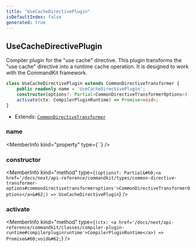```yaml
---
title: "UseCacheDirectivePlugin"
isDefaultIndex: false
generated: true
---
```



<!-- This file was generated from the CommandKit source. Do not modify. Instead, re-run the "docgen" script -->


## UseCacheDirectivePlugin

<GenerationInfo sourceFile="packages/cache/src/use-cache-directive.ts" sourceLine="12" packageName="@commandkit/cache" />

Compiler plugin for the "use cache" directive.
This plugin transforms the "use cache" directive into a runtime cache operation.
It is designed to work with the CommandKit framework.

```ts title="Signature"
class UseCacheDirectivePlugin extends CommonDirectiveTransformer {
    public readonly name = 'UseCacheDirectivePlugin';
    constructor(options?: Partial<CommonDirectiveTransformerOptions>)
    activate(ctx: CompilerPluginRuntime) => Promise<void>;
}
```
* Extends: <code><a href='/docs/next/api-reference/commandkit/classes/common-directive-transformer#commondirectivetransformer'>CommonDirectiveTransformer</a></code>



<div className="members-wrapper">

### name

<MemberInfo kind="property" type={``}   />


### constructor

<MemberInfo kind="method" type={`(options?: Partial&#60;<a href='/docs/next/api-reference/commandkit/types/common-directive-transformer-options#commondirectivetransformeroptions'>CommonDirectiveTransformerOptions</a>&#62;) => UseCacheDirectivePlugin`}   />


### activate

<MemberInfo kind="method" type={`(ctx: <a href='/docs/next/api-reference/commandkit/classes/compiler-plugin-runtime#compilerpluginruntime'>CompilerPluginRuntime</a>) => Promise&#60;void&#62;`}   />




</div>

